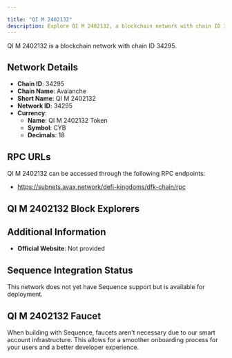 ```yaml
---

title: "QI M 2402132"
description: Explore QI M 2402132, a blockchain network with chain ID 34295. Learn about its native currency, QI M 2402132 Token, and how to interact with the network.
---
```




QI M 2402132 is a blockchain network with chain ID 34295.

## Network Details

- **Chain ID**: 34295
- **Chain Name**: Avalanche
- **Short Name**: QI M 2402132
- **Network ID**: 34295
- **Currency**: 
  - **Name**: QI M 2402132 Token
  - **Symbol**: CYB
  - **Decimals**: 18

## RPC URLs

QI M 2402132 can be accessed through the following RPC endpoints:

- https://subnets.avax.network/defi-kingdoms/dfk-chain/rpc

## QI M 2402132 Block Explorers



## Additional Information

- **Official Website**: Not provided

## Sequence Integration Status

This network does not yet have Sequence support but is available for deployment.

## QI M 2402132 Faucet

When building with Sequence, faucets aren't necessary due to our smart account infrastructure. This allows for a smoother onboarding process for your users and a better developer experience.
